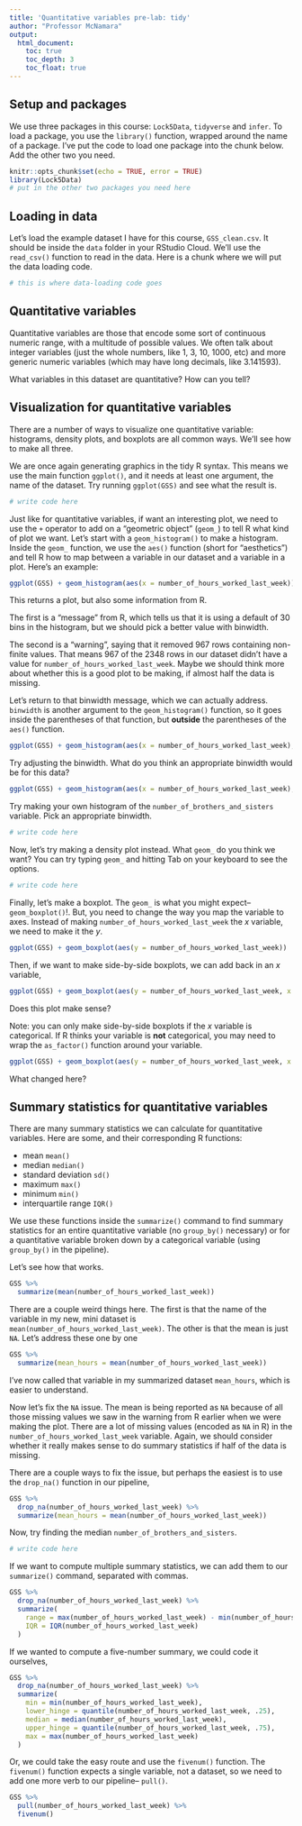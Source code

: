 ```yaml
---
title: 'Quantitative variables pre-lab: tidy'
author: "Professor McNamara"
output:
  html_document:
    toc: true
    toc_depth: 3
    toc_float: true
---
```


## Setup and packages

We use three packages in this course: `Lock5Data`, `tidyverse` and `infer`. To load a package, you use the `library()` function, wrapped around the name of a package. I've put the code to load one package into the chunk below. Add the other two you need. 

```r
knitr::opts_chunk$set(echo = TRUE, error = TRUE)
library(Lock5Data)
# put in the other two packages you need here
```

## Loading in data

Let's load the example dataset I have for this course, `GSS_clean.csv`. It should be inside the `data` folder in your RStudio Cloud. We'll use the `read_csv()` function to read in the data. Here is a chunk where we will put the data loading code. 

```r
# this is where data-loading code goes
```

## Quantitative variables

Quantitative variables are those that encode some sort of continuous numeric range, with a multitude of possible values. We often talk about integer variables (just the whole numbers, like 1, 3, 10, 1000, etc) and more generic numeric variables (which may have long decimals, like 3.141593).

What variables in this dataset are quantitative? How can you tell?

## Visualization for quantitative variables

There are a number of ways to visualize one quantitative variable: histograms, density plots, and boxplots are all common ways. We'll see how to make all three. 

We are once again generating graphics in the tidy R syntax. This means we use the main function  `ggplot()`, and it needs at least one argument, the name of the dataset. Try running `ggplot(GSS)` and see what the result is. 

```r
# write code here
```

Just like for quantitative variables, if want an interesting plot, we need to use the `+` operator to add on a "geometric object" (`geom_`) to tell R what kind of plot we want. Let's start with a `geom_histogram()` to make a histogram. Inside the `geom_` function, we use the `aes()` function (short for "aesthetics") and tell R how to map between a variable in our dataset and a variable in a plot. Here's an example:

```r
ggplot(GSS) + geom_histogram(aes(x = number_of_hours_worked_last_week))
```

This returns a plot, but also some information from R.

The first is a "message" from R, which tells us that it is using a default of 30 bins in the histogram, but we should pick a better value with binwidth. 

The second is a "warning", saying that it removed 967 rows containing non-finite values. That means 967 of the 2348 rows in our dataset didn't have a value for `number_of_hours_worked_last_week`. Maybe we should think more about whether this is a good plot to be making, if almost half the data is missing. 

Let's return to that binwidth message, which we can actually address. `binwidth` is another argument to the `geom_histogram()` function, so it goes inside the parentheses of that function, but **outside** the parentheses of the `aes()` function. 

```r
ggplot(GSS) + geom_histogram(aes(x = number_of_hours_worked_last_week), binwidth = 15)
```

Try adjusting the binwidth. What do you think an appropriate binwidth would be for this data?

```r
ggplot(GSS) + geom_histogram(aes(x = number_of_hours_worked_last_week), binwidth = 15) # change binwidth
```

Try making your own histogram of the `number_of_brothers_and_sisters` variable. Pick an appropriate binwidth. 

```r
# write code here
```

Now, let's try making a density plot instead. What `geom_` do you think we want? You can try typing `geom_` and hitting Tab on your keyboard to see the options.

```r
# write code here
```

Finally, let's make a boxplot. The `geom_` is what you might expect-- `geom_boxplot()`!. But, you need to change the way you map the variable to axes. Instead of making `number_of_hours_worked_last_week` the $x$ variable, we need to make it the $y$. 

```r
ggplot(GSS) + geom_boxplot(aes(y = number_of_hours_worked_last_week))
```

Then, if we want to make side-by-side boxplots, we can add back in an $x$ variable, 

```r
ggplot(GSS) + geom_boxplot(aes(y = number_of_hours_worked_last_week, x = marital_status))
```

Does this plot make sense?

Note: you can only make side-by-side boxplots if the $x$ variable is categorical. If R thinks your variable is **not** categorical, you may need to wrap the `as_factor()` function around your variable. 

```r
ggplot(GSS) + geom_boxplot(aes(y = number_of_hours_worked_last_week, x = as_factor(marital_status)))
```

What changed here?


## Summary statistics for quantitative variables

There are many summary statistics we can calculate for quantitative variables. Here are some, and their corresponding R functions:

- mean `mean()`
- median `median()`
- standard deviation `sd()`
- maximum `max()`
- minimum `min()`
- interquartile range `IQR()`

We use these functions inside the `summarize()` command to find summary statistics for an entire quantitative variable (no `group_by()` necessary) or for a quantitative variable broken down by a categorical variable (using `group_by()` in the pipeline). 

Let's see how that works.

```r
GSS %>%
  summarize(mean(number_of_hours_worked_last_week))
```

There are a couple weird things here. The first is that the name of the variable in my new, mini dataset is `mean(number_of_hours_worked_last_week)`. The other is that the mean is just `NA`. Let's address these one by one

```r
GSS %>%
  summarize(mean_hours = mean(number_of_hours_worked_last_week))
```

I've now called that variable in my summarized dataset `mean_hours`, which is easier to understand. 

Now let's fix the `NA` issue. The mean is being reported as `NA` because of all those missing values we saw in the warning from R earlier when we were making the plot. There are a lot of missing values (encoded as `NA` in R) in the `number_of_hours_worked_last_week` variable. Again, we should consider whether it really makes sense to do summary statistics if half of the data is missing.

There are a couple ways to fix the issue, but perhaps the easiest is to use the `drop_na()` function in our pipeline,

```r
GSS %>%
  drop_na(number_of_hours_worked_last_week) %>%
  summarize(mean_hours = mean(number_of_hours_worked_last_week))
```
  
Now, try finding the median `number_of_brothers_and_sisters`. 

```r
# write code here
```

If we want to compute multiple summary statistics, we can add them to our `summarize()` command, separated with commas. 

```r
GSS %>%
  drop_na(number_of_hours_worked_last_week) %>%
  summarize(
    range = max(number_of_hours_worked_last_week) - min(number_of_hours_worked_last_week),
    IQR = IQR(number_of_hours_worked_last_week)
  )
```

If we wanted to compute a five-number summary, we could code it ourselves,

```r
GSS %>%
  drop_na(number_of_hours_worked_last_week) %>%
  summarize(
    min = min(number_of_hours_worked_last_week),
    lower_hinge = quantile(number_of_hours_worked_last_week, .25),
    median = median(number_of_hours_worked_last_week),
    upper_hinge = quantile(number_of_hours_worked_last_week, .75),
    max = max(number_of_hours_worked_last_week)
  )
```

Or, we could take the easy route and use the `fivenum()` function. The `fivenum()` function expects a single variable, not a dataset, so we need to add one more verb to our pipeline-- `pull()`. 

```r
GSS %>%
  pull(number_of_hours_worked_last_week) %>%
  fivenum()
```
